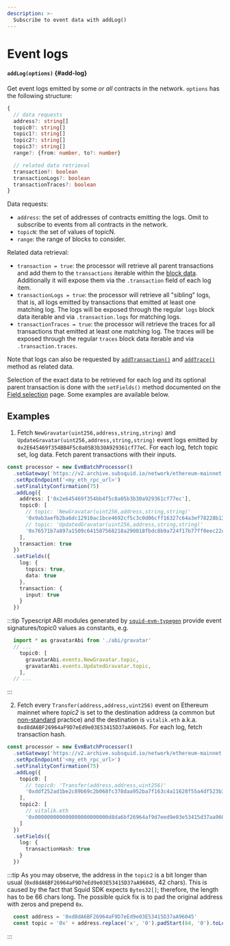 ```yaml
---
description: >-
  Subscribe to event data with addLog()
---
```


# Event logs

#### `addLog(options)` {#add-log}

Get event logs emitted by some _or all_ contracts in the network. `options` has the following structure:
```typescript
{
  // data requests
  address?: string[]
  topic0?: string[]
  topic1?: string[]
  topic2?: string[]
  topic3?: string[]
  range?: {from: number, to?: number}

  // related data retrieval
  transaction?: boolean
  transactionLogs?: boolean
  transactionTraces?: boolean
}
```
Data requests:
+ `address`: the set of addresses of contracts emitting the logs. Omit to subscribe to events from all contracts in the network.
+ `topicN`: the set of values of topicN.
+ `range`: the range of blocks to consider.

Related data retrieval:
+ `transaction = true`: the processor will retrieve all parent transactions and add them to the `transactions` iterable within the [block data](/sdk/reference/processors/evm-batch/context-interfaces). Additionally it will expose them via the `.transaction` field of each log item.
+ `transactionLogs = true`: the processor will retrieve all "sibling" logs, that is, all logs emitted by transactions that emitted at least one matching log. The logs will be exposed through the regular `logs` block data iterable and via `.transaction.logs` for matching logs.
+ `transactionTraces = true`: the processor will retrieve the traces for all transactions that emitted at least one matching log. The traces will be exposed through the regular `traces` block data iterable and via `.transaction.traces`.

Note that logs can also be requested by [`addTransaction()`](../transactions) and [`addTrace()`](../traces) method as related data.

Selection of the exact data to be retrieved for each log and its optional parent transaction is done with the `setFields()` method documented on the [Field selection](../field-selection) page. Some examples are available below.

## Examples

1) Fetch `NewGravatar(uint256,address,string,string)` and `UpdateGravatar(uint256,address,string,string)` event logs emitted by `0x2E645469f354BB4F5c8a05B3b30A929361cf77eC`. For each log, fetch topic set, log data. Fetch parent transactions with their inputs.

```ts
const processor = new EvmBatchProcessor()
  .setGateway('https://v2.archive.subsquid.io/network/ethereum-mainnet')
  .setRpcEndpoint('<my_eth_rpc_url>')
  .setFinalityConfirmation(75)
  .addLog({
    address: ['0x2e645469f354bb4f5c8a05b3b30a929361cf77ec'],
    topic0: [
      // topic: 'NewGravatar(uint256,address,string,string)'
      '0x9ab3aefb2ba6dc12910ac1bce4692cf5c3c0d06cff16327c64a3ef78228b130b',
      // topic: 'UpdatedGravatar(uint256,address,string,string)'
      '0x76571b7a897a1509c641587568218a290018fbdc8b9a724f17b77ff0eec22c0c',
    ],
    transaction: true
  })
  .setFields({
    log: {
      topics: true,
      data: true
    },
    transaction: {
      input: true
    }
  })
```

:::tip
Typescript ABI modules generated by [`squid-evm-typegen`](/sdk/resources/tools/typegen/state-queries/?typegen=evm) provide event signatures/topic0 values as constants, e.g.

```ts
  import * as gravatarAbi from './abi/gravatar'
  // ...
    topic0: [
      gravatarAbi.events.NewGravatar.topic,
      gravatarAbi.events.UpdatedGravatar.topic,
    ],
  // ...
```
:::

2) Fetch every `Transfer(address,address,uint256)` event on Ethereum mainnet where *topic2* is set to the destination address (a common but [non-standard](https://eips.ethereum.org/EIPS/eip-20) practice) and the destination is `vitalik.eth` a.k.a. `0xd8dA6BF26964aF9D7eEd9e03E53415D37aA96045`. For each log, fetch transaction hash.

```ts
const processor = new EvmBatchProcessor()
  .setGateway('https://v2.archive.subsquid.io/network/ethereum-mainnet')
  .setRpcEndpoint('<my_eth_rpc_url>')
  .setFinalityConfirmation(75)
  .addLog({
    topic0: [
      // topic0: 'Transfer(address,address,uint256)'
      '0xddf252ad1be2c89b69c2b068fc378daa952ba7f163c4a11628f55a4df523b3ef'
    ],
    topic2: [
      // vitalik.eth
      '0x000000000000000000000000d8da6bf26964af9d7eed9e03e53415d37aa96045'
    ]
  })
  .setFields({
    log: {
      transactionHash: true
    }
  })
```

:::tip
As you may observe, the address in the `topic2` is a bit longer than usual (`0xd8dA6BF26964aF9D7eEd9e03E53415D37aA96045`, 42 chars).
This is caused by the fact that Squid SDK expects `Bytes32[]`; therefore, the length has to be 66 chars long.
The possible quick fix is to pad the original address with zeros and prepend `0x`.

```ts
  const address = '0xd8dA6BF26964aF9D7eEd9e03E53415D37aA96045'
  const topic = '0x' + address.replace('x', '0').padStart(64, '0').toLowerCase()
```
:::
